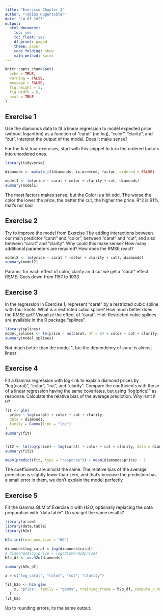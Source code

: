 ```yaml
---
title: "Exercise Chapter 3"
author: "Tobias Hugentobler"
date: "14.03.2023"
output:
  html_document:
    toc: yes
    toc_float: yes
    df_print: paged
    theme: paper
    code_folding: show
    math_method: katex
---
```

```r
knitr::opts_chunk$set(
  echo = TRUE, 
  warning = FALSE,
  message = FALSE, 
  fig.height = 5,
  fig.width = 6,
  eval = TRUE
)
```

## Exercise 1

Use the diamonds data to fit a linear regression to model expected price (without logarithm) as a function of "carat" (no log), "color", "clarity", and "cut". Interpret the output of the model. Does it make sense?

For the first four exercises, start with this snippet to turn the ordered factors into unordered ones.

```r
library(tidyverse)

diamonds <- mutate_if(diamonds, is.ordered, factor, ordered = FALSE)
```


```r
model1 <- lm(price ~ carat + color + clarity + cut, diamonds)
summary(model1)
```
The most factors makes sense, but the Color is a bit odd. The worse the color the lower the price, the better the cut, the higher the price. R^2 is 91%, that's not bad

## Exercise 2

Try to improve the model from Exercise 1 by adding interactions between our main predictor "carat" and "color", between "carat" and "cut", and also between "carat" and "clarity". Why could this make sense? How many additional parameters are required? How does the RMSE react?

```r
model2 <- lm(price ~ carat * (color + clarity + cut), diamonds)
summary(model2)
```
Params: for each effect of color, clarity an d cut we get a "carat" effect
RSME: Goes down from 1157 to 1033

## Exercise 3

In the regression in Exercise 1, represent "carat" by a restricted cubic spline with four knots. What is a restricted cubic spline? How much better does the RMSE get? Visualize the effect of "carat". Hint: Restricted cubic splines are available in the R package "splines". 

```r
library(splines)
model_splines <- lm(price ~ ns(carat, df = 5) + color + cut + clarity, diamonds)
summary(model_splines)
```

Not much better than the model 1, b/c the dependency of carat is almost linear

## Exercise 4

Fit a Gamma regression with log-link to explain diamond prices by "log(carat)", "color", "cut", and "clarity". Compare the coefficients with those of a linear regression having the same covariates, but using "log(price)" as response. Calculate the relative bias of the average prediction. Why isn't it 0?

```r
fit <- glm(
  price ~ log(carat) + color + cut + clarity,
  data = diamonds, 
  family = Gamma(link = "log")
)
summary(fit)


fit2 <- lm(log(price) ~ log(carat) + color + cut + clarity, data = diamonds)
summary(fit2)

mean(predict(fit, type = "response")) / mean(diamonds$price) - 1
```
The coefficients are almost the same. The relative bias of the average prediction is slightly lower than zero, and that's because the prediction has a small error in them, we don't explain the model perfectly

## Exercise 5

Fit the Gamma GLM of Exercise 4 with H2O, optionally replacing the data preparation with "data.table". Do you get the same results?

```r
library(arrow)
library(data.table)
library(h2o)

h2o.init(min_mem_size = "6G")

diamonds$log_carat = log(diamonds$carat)
# diamonds$log_price = log(diamonds$price)
h2o_df <- as.h2o(diamonds)

summary(h2o_df)

x = c("log_carat", "color", "cut", "clarity")

fit_h2o <- h2o.glm(
    x, "price", family = "gamma", training_frame = h2o_df, compute_p_values = TRUE, lambda = 0, link = "log"
  )
fit_h2o
```
Up to rounding errors, its the same output.
